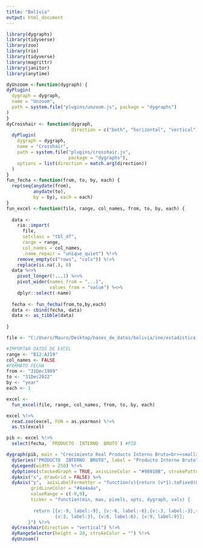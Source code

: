 ```yaml
---
title: "Bolivia"
output: html_document
---
```


```r
library(dygraphs)
library(tidyverse)
library(zoo)
library(rio)
library(tidyverse)
library(magrittr)
library(janitor)
library(anytime)

dyUnzoom <-function(dygraph) {
dyPlugin(
  dygraph = dygraph,
  name = "Unzoom",
  path = system.file("plugins/unzoom.js", package = "dygraphs")
)
}
dyCrosshair <- function(dygraph, 
                        direction = c("both", "horizontal", "vertical")) {
  dyPlugin(
    dygraph = dygraph,
    name = "Crosshair",
    path = system.file("plugins/crosshair.js", 
                       package = "dygraphs"),
    options = list(direction = match.arg(direction))
  )
}
fun_fecha <-function(from, to, by, each) {
  rep(seq(anydate(from),
          anydate(to),
          by = by), each = each)
}
fun_excel <-function(file, range, col_names, from, to, by, each) {
  
  data <- 
    rio::import(
      file,
      setclass = "tbl_df",
      range = range,
      col_names = col_names,
      .name_repair = "unique_quiet") %!>%
    remove_empty(c("rows", "cols")) %!>%
    replace(is.na(.), 0)
  data %<>%
    pivot_longer(!...1) %<>%
    pivot_wider(names_from = "...1",
                values_from = "value") %<>%
    dplyr::select(-name)
  
  fecha <- fun_fecha(from,to,by,each)
  data <- cbind(fecha, data) 
  data <- as_tibble(data)
  
}

file <- "C:/Users/Mauro/Desktop/bases_de_datos/bolivia/ine/estadistica_economica/cuentas_nacionales/pib_anual/oferta_final_demanda_final/03.01.02.xlsx"

#IMPORTAR DATOS DE EXCEL
range <- "B12:AJ19"
col_names <- FALSE
#FORMATO FECHA
from <- "31Dec1989"
to <- "31Dec2022"
by <- "year"
each <- 1

excel <- 
  fun_excel(file, range, col_names, from, to, by, each)

excel %!>% 
  read.zoo(excel, FUN = as.yearmon) %!>% 
  as.ts(excel)

pib <- excel %!>% 
  select(fecha, `PRODUCTO  INTERNO  BRUTO`) #PIB

```
```r
dygraph(pib, main = "Crecimiento Real Producto Interno Bruto<br><small>En Porcentaje (%)</small>") %!>% 
  dySeries("PRODUCTO  INTERNO  BRUTO", label = "Producto Interno Bruto") %!>% 
  dyLegend(width = 250) %!>% 
  dyOptions(stackedGraph = TRUE, axisLineColor = "#98918B", strokePattern="dotted") %!>%
  dyAxis("x", drawGrid = FALSE) %>%
  dyAxis("y",  axisLabelFormatter = "function(v){return (v*1).toFixed(0) + '%'}",
         gridLineColor = "#4a4a4a", 
         valueRange = c(-9,9),
         ticker = "function(min, max, pixels, opts, dygraph, vals) {
          
          return [{v:-9, label:-9}, {v:-6, label:-6},{v:-3, label:-3},{v:0, label:0},
                  {v:3, label:3}, {v:6, label:6}, {v:9, label:9}];
        }") %!>% 
  dyCrosshair(direction = "vertical") %!>% 
  dyRangeSelector(height = 20, strokeColor = "") %!>% 
  dyUnzoom()
```